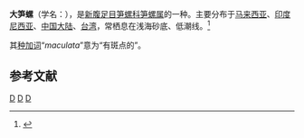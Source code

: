 {{Speciesbox 
| taxon = Terebra maculata
| image = Terebra maculata.jpg
| binomial_authority = [[Linnaeus|Linnaeus]], 1758S
}}
'''大笋螺'''（学名：''{{lang|la|Terebra maculata}}''），是[[新腹足目|新腹足目]][[笋螺科|笋螺科]][[笋螺属|笋螺属]]的一种。主要分布于[[马来西亚|马来西亚]]、[[印度尼西亚|印度尼西亚]]、[[中国大陆|中国大陆]]、[[台湾|台湾]]，常栖息在浅海砂底、低潮线。<ref>{{cite web|url=http://shell.sinica.edu.tw/chinese/shellbase_detail.php?science_no=1663|title=国际贝库：大笋螺|publisher=台湾贝类资料库|accessdate=2009-08-11|archive-date=2016-03-04|archive-url=https://web.archive.org/web/20160304090527/http://shell.sinica.edu.tw/chinese/shellbase_detail.php?science_no=1663|dead-url=no}}</ref>

其[[种加词|种加词]]“''maculata''”意为“有斑点的”。

== 参考文献 ==
{{reflist}}
{{Taxonbar|from=Q1310673}}

[[Category:笋螺属|D]]
[[Category:_1758年描述的软体动物|D]]
[[Category:_卡尔·林奈命名的生物分类|D]]